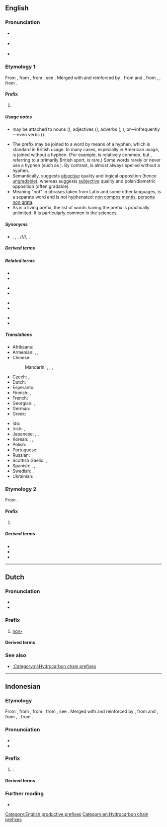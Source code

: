 {{also|non|nón|nőn|Non.}}
==English==

===Pronunciation===
* {{a|RP}} {{IPA|en|/ˈnɒn/}}
* {{a|GA}} {{IPA|en|/ˈnɑn/}}
* {{audio|en|En-us-non.ogg|Audio (US)}}

===Etymology 1===
From {{inh|en|enm|non-|t=not, lack of, failure to}}, from {{der|en|enm|non|t=no, not any; not, not at all|lit=none}}, from {{der|en|ang|nān|t=no, not any}}, see {{m|en|none}}. Merged with and reinforced by {{inh|en|enm|non-|t=not}}, from {{der|en|fro|non-}} and {{der|en|ML.|nōn|t=not}}, from {{der|en|itc-ola|noinu}}, {{m|la|noinom}}, from {{m|la|ne oinom||not one}}.

====Prefix====
{{en-prefix}}

# {{non-gloss definition|Used in the sense of {{m|en|no}} or {{m|en|none}}, to show lack of or failure to perform; or in the sense of {{m|en|not}}, to negate the meaning of the word to which it is prefixed.}}
#: {{m|en|nonpayment|'''non'''payment|lack of payment, failure to pay}}
#: {{m|en|nonaggressive|'''non'''aggressive|t=not aggressive}}

=====Usage notes=====
* {{m|en||Non-}} may be attached to nouns ({{l|en|nonspace}}), adjectives ({{l|en|nonaggressive}}), adverbs ({{l|en|nonaggressively}}, {{l|en|nonstop}}), or—infrequently—even verbs ({{l|en|nontender}}).
* The prefix {{m|en||non-}} may be joined to a word by means of a hyphen, which is standard in British usage. In many cases, especially in American usage, {{m|en||non-}} is joined without a hyphen. (For example, {{m|en|nonbaseball}} is relatively common, but {{m|en|noncricket}}, referring to a primarily British sport, is rare.) Some {{m|en||non-}} words rarely or never use a hyphen (such as {{m|en|nonentity}}). By contrast, {{m|en|un-}} is almost always spelled without a hyphen.
* Semantically, {{m|en||non-}} suggests [[objective]] quality and logical opposition (hence [[ungradable]]), whereas {{m|en|un-}} suggests [[subjective]] quality and polar/diametric opposition (often gradable).
* Meaning "not" in phrases taken from Latin and some other languages, {{m|en|non}} is a separate word and is not hyphenated: [[non compos mentis]], [[persona non grata]].
* As {{m|en||non-}} is a living prefix, the list of words having the prefix {{m|en||non-}} is practically unlimited. It is particularly common in the sciences.

=====Synonyms=====
* {{sense|not}} {{l|en|a-}}, {{l|en|an-}}, {{l|en|dys-}}, {{l|en|i-}}/{{l|en|il-}}/{{l|en|im-}}/{{l|en|in-}}/{{l|en|ir-}}, {{l|en|mal-}}, {{l|en|un-}}

=====Derived terms=====
{{prefixsee|en}}

=====Related terms=====
{{rel-top4}}
* {{l|en|an-}}
* {{l|en|anti-}}
{{rel-mid4}}
* {{l|en|in-}}
* {{l|en|no}}
{{rel-mid4}}
* {{l|en|non}}
* {{l|en|none}}
{{rel-mid4}}
* {{l|en|not}}
* {{l|en|un-}}
{{rel-bottom}}

=====Translations=====
{{trans-top|not}}
* Afrikaans: {{t|af|nie-}}
* Armenian: {{t+|hy|ոչ}}, {{t|hy|չ-}}, {{t|hy|ան-}}
* Chinese:
*: Mandarin: {{t+|cmn|不|tr=bù-|sc=Hani}}, {{t+|cmn|非|tr=fēi-|sc=Hani}}, {{t+|cmn|無|sc=Hani}}, {{t+|cmn|无|tr=wú-|sc=Hani}}
* Czech: {{t+|cs|ne-}}, {{t|cs|mimo-}}
* Dutch: {{t|nl|niet-}}
* Esperanto: {{t|eo|ne-}}
* Finnish: {{t+|fi|ei-}}, {{t+|fi|epä-}}
* French: {{t+|fr|non-}}
* Georgian: {{t|ka|არა-}}, {{t|ka|არ-}}
* German: {{t+|de|nicht-}}
* Greek: {{t+|el|μη}}
{{trans-mid}}
* Ido: {{t|io|ne-}}
* Irish: {{t|ga|mí-}}, {{t|ga|neamh-}}
* Japanese: {{t+|ja|非|tr=hi-|sc=Jpan}}, {{t+|ja|不|tr=fu-|sc=Jpan}}, {{t+|ja|無|tr=mu-|sc=Jpan}}
* Korean: {{t+|ko|불(不)}}, {{t+|ko|비(非)}}, {{t+|ko|무(無)}}
* Polish: {{t+|pl|nie-}}
* Portuguese: {{t+|pt|não|alt=não-}}
* Russian: {{t+|ru|не|alt=не-}}
* Scottish Gaelic: {{t|gd|mì-}}, {{t|gd|neo-}}
* Spanish: {{t+|es|no}}, {{t+|es|des-}}, {{t+|es|in-}}
* Swedish: {{t+|sv|icke-}}, {{t+|sv|o-}}
* Ukrainian: {{t+|uk|не|alt=не-}}
{{trans-bottom}}

===Etymology 2===
From {{uder|en|la|nona||nine}}.

====Prefix====
{{en-prefix}}

# {{form of|en|[[prevocalic]] form|nona-}}

=====Derived terms=====
* {{l|en|nonad}}
* {{l|en|nonet}}
* {{l|en|nonuplet}}

[[Category:English productive prefixes]]
[[Category:en:Hydrocarbon chain prefixes]]

----

==Dutch==

===Pronunciation===
* {{IPA|nl|/noːn/}}
* {{audio|nl|Nl-non-.ogg|Audio}}

===Prefix===
{{head|nl|prefix}}

# {{lb|nl|hydrocarbon chain prefix}} [[#English|non-]]

====Derived terms====
{{prefixsee|nl}}

===See also===
* [[:Category:nl:Hydrocarbon chain prefixes]]

----

==Indonesian==

===Etymology===
From {{bor|id|en|non-}}, from {{der|id|enm|non-|t=not, lack of, failure to}}, from {{der|id|enm|non|t=no, not any; not, not at all|lit=none}}, from {{der|id|ang|nān|t=no, not any}}, see {{m|en|none}}. Merged with and reinforced by {{der|id|enm|non-|t=not}}, from {{der|id|fro|non-}} and {{der|id|ML.|nōn|t=not}}, from {{der|id|itc-ola|noinu}}, {{m|la|noinom}}, from {{m|la|ne oinom||not one}}.

===Pronunciation===
* {{IPA|id|[ˈnɔn]}}
* {{hyphenation|id|non}}

===Prefix===
{{head|id|prefix}}

# {{l|en|non-}}: {{non-gloss definition|Used in the sense of {{m|en|no}} or {{m|en|none}}, to show lack of or failure to perform; or in the sense of {{m|en|not}}, to negate the meaning of the word to which it is prefixed.}}

====Derived terms====
{{prefixsee|id}}

===Further reading===
* {{R:KBBI Daring}}